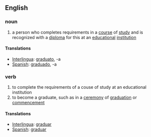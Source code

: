 ==English==
===noun===
# a person who completes requirements in a [[course]] of [[study]] and is recognized with a [[diploma]] for this at an [[educational]] [[institution]]

====Translations====
*[[Interlingua]]: [[graduato]], -a
*[[Spanish]]: [[graduado]], -a

===verb===
# to complete the requirements of a couse of study at an educational institution
# to become a graduate, such as in a [[ceremony]] of [[graduation]] or [[commencement]]

====Translations====
*[[Interlingua]]: [[graduar]]
*[[Spanish]]: [[graduar]]